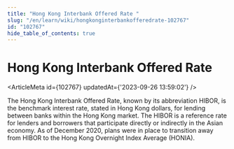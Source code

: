 ```yaml
---
title: "Hong Kong Interbank Offered Rate "
slug: "/en/learn/wiki/hongkonginterbankofferedrate-102767"
id: "102767"
hide_table_of_contents: true
---
```



# Hong Kong Interbank Offered Rate 

<ArticleMeta id={102767} updatedAt={'2023-09-26 13:59:02'} />
<div className='border-solid border-b border-t-0 my-4 border-[var(--ifm-color-gray-300)]' />

The Hong Kong Interbank Offered Rate, known by its abbreviation HIBOR, is the benchmark interest rate, stated in Hong Kong dollars, for lending between banks within the Hong Kong market. The HIBOR is a reference rate for lenders and borrowers that participate directly or indirectly in the Asian economy. As of December 2020, plans were in place to transition away from HIBOR to the Hong Kong Overnight Index Average (HONIA).
